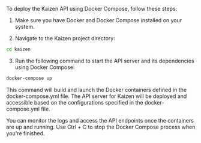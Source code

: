 To deploy the Kaizen API using Docker Compose, follow these steps:

1. Make sure you have Docker and Docker Compose installed on your system.

2. Navigate to the Kaizen project directory:

```bash copy
cd kaizen
```

3. Run the following command to start the API server and its dependencies using Docker Compose:

```bash copy
docker-compose up
```

This command will build and launch the Docker containers defined in the docker-compose.yml file. The API server for Kaizen will be deployed and accessible based on the configurations specified in the docker-compose.yml file.

You can monitor the logs and access the API endpoints once the containers are up and running. Use Ctrl + C to stop the Docker Compose process when you're finished.
